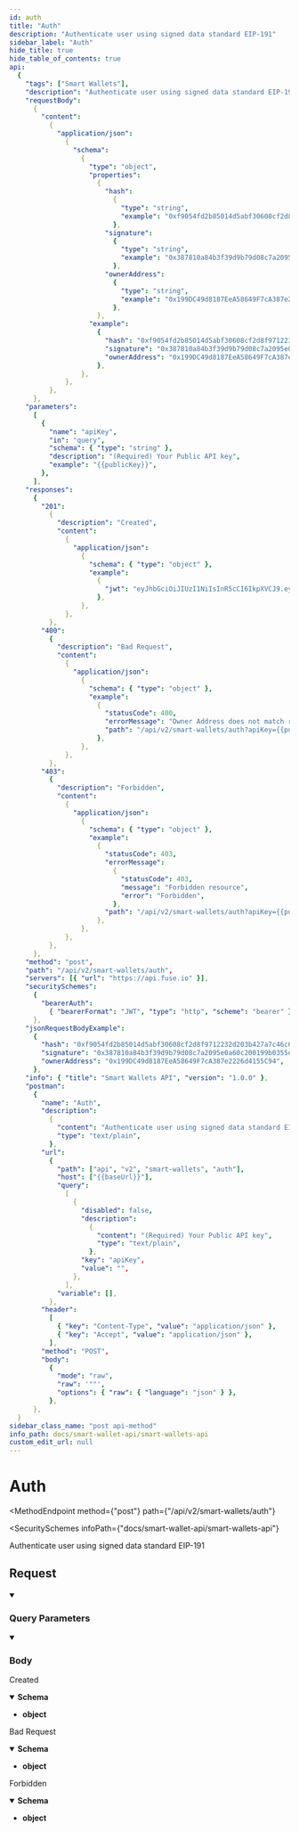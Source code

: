 ```yaml
---
id: auth
title: "Auth"
description: "Authenticate user using signed data standard EIP-191"
sidebar_label: "Auth"
hide_title: true
hide_table_of_contents: true
api:
  {
    "tags": ["Smart Wallets"],
    "description": "Authenticate user using signed data standard EIP-191",
    "requestBody":
      {
        "content":
          {
            "application/json":
              {
                "schema":
                  {
                    "type": "object",
                    "properties":
                      {
                        "hash":
                          {
                            "type": "string",
                            "example": "0xf9054fd2b85014d5abf30608cf2d8f9712232d203b427a7c46c6785710f880d9",
                          },
                        "signature":
                          {
                            "type": "string",
                            "example": "0x387810a84b3f39d9b79d08c7a2095e0a60c200199b0355e1199630ca1e623cf7564a4e3126a01ff43472399cf7087a361c44a3c125f216ed82cae175951243431b",
                          },
                        "ownerAddress":
                          {
                            "type": "string",
                            "example": "0x199DC49d8187EeA58649F7cA387e2226d4155C94",
                          },
                      },
                    "example":
                      {
                        "hash": "0xf9054fd2b85014d5abf30608cf2d8f9712232d203b427a7c46c6785710f880d9",
                        "signature": "0x387810a84b3f39d9b79d08c7a2095e0a60c200199b0355e1199630ca1e623cf7564a4e3126a01ff43472399cf7087a361c44a3c125f216ed82cae175951243431b",
                        "ownerAddress": "0x199DC49d8187EeA58649F7cA387e2226d4155C94",
                      },
                  },
              },
          },
      },
    "parameters":
      [
        {
          "name": "apiKey",
          "in": "query",
          "schema": { "type": "string" },
          "description": "(Required) Your Public API key",
          "example": "{{publicKey}}",
        },
      ],
    "responses":
      {
        "201":
          {
            "description": "Created",
            "content":
              {
                "application/json":
                  {
                    "schema": { "type": "object" },
                    "example":
                      {
                        "jwt": "eyJhbGciOiJIUzI1NiIsInR5cCI6IkpXVCJ9.eyJvd25lckFkZHJlc3MiOiIweDgwOUI3ODM3MWY1MGYyOEQyQzYxRjYzZTQ4YjU4YjdFZTA1M0UzRWEiLCJwcm9qZWN0SWQiOiI2M2NkMWJjMWQxOGMxNjQyMmJiOGMwYzMiLCJpYXQiOjE2NzUzMjcxOTR9.-iWIEN6OLyCI4j5WOA8V2mH3KQtrmEoUGhIS4migV9g",
                      },
                  },
              },
          },
        "400":
          {
            "description": "Bad Request",
            "content":
              {
                "application/json":
                  {
                    "schema": { "type": "object" },
                    "example":
                      {
                        "statusCode": 400,
                        "errorMessage": "Owner Address does not match recovered address in signature",
                        "path": "/api/v2/smart-wallets/auth?apiKey={{publicKey}}",
                      },
                  },
              },
          },
        "403":
          {
            "description": "Forbidden",
            "content":
              {
                "application/json":
                  {
                    "schema": { "type": "object" },
                    "example":
                      {
                        "statusCode": 403,
                        "errorMessage":
                          {
                            "statusCode": 403,
                            "message": "Forbidden resource",
                            "error": "Forbidden",
                          },
                        "path": "/api/v2/smart-wallets/auth?apiKey={{publicKey}}",
                      },
                  },
              },
          },
      },
    "method": "post",
    "path": "/api/v2/smart-wallets/auth",
    "servers": [{ "url": "https://api.fuse.io" }],
    "securitySchemes":
      {
        "bearerAuth":
          { "bearerFormat": "JWT", "type": "http", "scheme": "bearer" },
      },
    "jsonRequestBodyExample":
      {
        "hash": "0xf9054fd2b85014d5abf30608cf2d8f9712232d203b427a7c46c6785710f880d9",
        "signature": "0x387810a84b3f39d9b79d08c7a2095e0a60c200199b0355e1199630ca1e623cf7564a4e3126a01ff43472399cf7087a361c44a3c125f216ed82cae175951243431b",
        "ownerAddress": "0x199DC49d8187EeA58649F7cA387e2226d4155C94",
      },
    "info": { "title": "Smart Wallets API", "version": "1.0.0" },
    "postman":
      {
        "name": "Auth",
        "description":
          {
            "content": "Authenticate user using signed data standard EIP-191",
            "type": "text/plain",
          },
        "url":
          {
            "path": ["api", "v2", "smart-wallets", "auth"],
            "host": ["{{baseUrl}}"],
            "query":
              [
                {
                  "disabled": false,
                  "description":
                    {
                      "content": "(Required) Your Public API key",
                      "type": "text/plain",
                    },
                  "key": "apiKey",
                  "value": "",
                },
              ],
            "variable": [],
          },
        "header":
          [
            { "key": "Content-Type", "value": "application/json" },
            { "key": "Accept", "value": "application/json" },
          ],
        "method": "POST",
        "body":
          {
            "mode": "raw",
            "raw": '""',
            "options": { "raw": { "language": "json" } },
          },
      },
  }
sidebar_class_name: "post api-method"
info_path: docs/smart-wallet-api/smart-wallets-api
custom_edit_url: null
---
```



<h1 className={"openapi__heading"}>Auth</h1>

<MethodEndpoint
  method={"post"}
  path={"/api/v2/smart-wallets/auth"}
></MethodEndpoint>

<SecuritySchemes
  infoPath={"docs/smart-wallet-api/smart-wallets-api"}
></SecuritySchemes>

Authenticate user using signed data standard EIP-191

## Request

<details style={{"marginBottom":"1rem"}} className={"openapi-markdown__details"} data-collapsed={false} open={true}><summary style={{}}><h3 className={"openapi-markdown__details-summary-header-params"}>Query Parameters</h3></summary><div><ul><ParamsItem className={"paramsItem"} param={{"name":"apiKey","in":"query","schema":{"type":"string"},"description":"(Required) Your Public API key","example":"{{publicKey}}"}}></ParamsItem></ul></div></details><MimeTabs className={"openapi-tabs__mime"}><TabItem label={"application/json"} value={"application/json-schema"}><details style={{}} className={"openapi-markdown__details mime"} data-collapsed={false} open={true}><summary style={{}} className={"openapi-markdown__details-summary-mime"}><h3 className={"openapi-markdown__details-summary-header-body"}>Body</h3></summary><div style={{"textAlign":"left","marginLeft":"1rem"}}></div><ul style={{"marginLeft":"1rem"}}><SchemaItem collapsible={false} name={"hash"} required={false} schemaName={"string"} qualifierMessage={undefined} schema={{"type":"string","example":"0xf9054fd2b85014d5abf30608cf2d8f9712232d203b427a7c46c6785710f880d9"}}></SchemaItem><SchemaItem collapsible={false} name={"signature"} required={false} schemaName={"string"} qualifierMessage={undefined} schema={{"type":"string","example":"0x387810a84b3f39d9b79d08c7a2095e0a60c200199b0355e1199630ca1e623cf7564a4e3126a01ff43472399cf7087a361c44a3c125f216ed82cae175951243431b"}}></SchemaItem><SchemaItem collapsible={false} name={"ownerAddress"} required={false} schemaName={"string"} qualifierMessage={undefined} schema={{"type":"string","example":"0x199DC49d8187EeA58649F7cA387e2226d4155C94"}}></SchemaItem></ul></details></TabItem></MimeTabs><div><div><ApiTabs><TabItem label={"201"} value={"201"}><div>

Created

</div><div><MimeTabs className={"openapi-tabs__mime"} schemaType={"response"}><TabItem label={"application/json"} value={"application/json"}><SchemaTabs className={"openapi-tabs__schema"}><TabItem label={"Schema"} value={"Schema"}><details style={{}} className={"openapi-markdown__details response"} data-collapsed={false} open={true}><summary style={{}} className={"openapi-markdown__details-summary-response"}><strong>Schema</strong></summary><div style={{"textAlign":"left","marginLeft":"1rem"}}></div><ul style={{"marginLeft":"1rem"}}><li><div><strong>object</strong></div></li></ul></details></TabItem><TabItem label={"Example (from schema)"} value={"Example (from schema)"}><ResponseSamples responseExample={"{}"} language={"json"}></ResponseSamples></TabItem><TabItem label={"Example"} value={"Example"}><ResponseSamples responseExample={"{\n  \"jwt\": \"eyJhbGciOiJIUzI1NiIsInR5cCI6IkpXVCJ9.eyJvd25lckFkZHJlc3MiOiIweDgwOUI3ODM3MWY1MGYyOEQyQzYxRjYzZTQ4YjU4YjdFZTA1M0UzRWEiLCJwcm9qZWN0SWQiOiI2M2NkMWJjMWQxOGMxNjQyMmJiOGMwYzMiLCJpYXQiOjE2NzUzMjcxOTR9.-iWIEN6OLyCI4j5WOA8V2mH3KQtrmEoUGhIS4migV9g\"\n}"} language={"json"}></ResponseSamples></TabItem></SchemaTabs></TabItem></MimeTabs></div></TabItem><TabItem label={"400"} value={"400"}><div>

Bad Request

</div><div><MimeTabs className={"openapi-tabs__mime"} schemaType={"response"}><TabItem label={"application/json"} value={"application/json"}><SchemaTabs className={"openapi-tabs__schema"}><TabItem label={"Schema"} value={"Schema"}><details style={{}} className={"openapi-markdown__details response"} data-collapsed={false} open={true}><summary style={{}} className={"openapi-markdown__details-summary-response"}><strong>Schema</strong></summary><div style={{"textAlign":"left","marginLeft":"1rem"}}></div><ul style={{"marginLeft":"1rem"}}><li><div><strong>object</strong></div></li></ul></details></TabItem><TabItem label={"Example (from schema)"} value={"Example (from schema)"}><ResponseSamples responseExample={"{}"} language={"json"}></ResponseSamples></TabItem><TabItem label={"Example"} value={"Example"}><ResponseSamples responseExample={"{\n  \"statusCode\": 400,\n  \"errorMessage\": \"Owner Address does not match recovered address in signature\",\n  \"path\": \"/api/v2/smart-wallets/auth?apiKey={{publicKey}}\"\n}"} language={"json"}></ResponseSamples></TabItem></SchemaTabs></TabItem></MimeTabs></div></TabItem><TabItem label={"403"} value={"403"}><div>

Forbidden

</div><div><MimeTabs className={"openapi-tabs__mime"} schemaType={"response"}><TabItem label={"application/json"} value={"application/json"}><SchemaTabs className={"openapi-tabs__schema"}><TabItem label={"Schema"} value={"Schema"}><details style={{}} className={"openapi-markdown__details response"} data-collapsed={false} open={true}><summary style={{}} className={"openapi-markdown__details-summary-response"}><strong>Schema</strong></summary><div style={{"textAlign":"left","marginLeft":"1rem"}}></div><ul style={{"marginLeft":"1rem"}}><li><div><strong>object</strong></div></li></ul></details></TabItem><TabItem label={"Example (from schema)"} value={"Example (from schema)"}><ResponseSamples responseExample={"{}"} language={"json"}></ResponseSamples></TabItem><TabItem label={"Example"} value={"Example"}><ResponseSamples responseExample={"{\n  \"statusCode\": 403,\n  \"errorMessage\": {\n    \"statusCode\": 403,\n    \"message\": \"Forbidden resource\",\n    \"error\": \"Forbidden\"\n  },\n  \"path\": \"/api/v2/smart-wallets/auth?apiKey={{publicKey}}\"\n}"} language={"json"}></ResponseSamples></TabItem></SchemaTabs></TabItem></MimeTabs></div></TabItem></ApiTabs></div></div>
